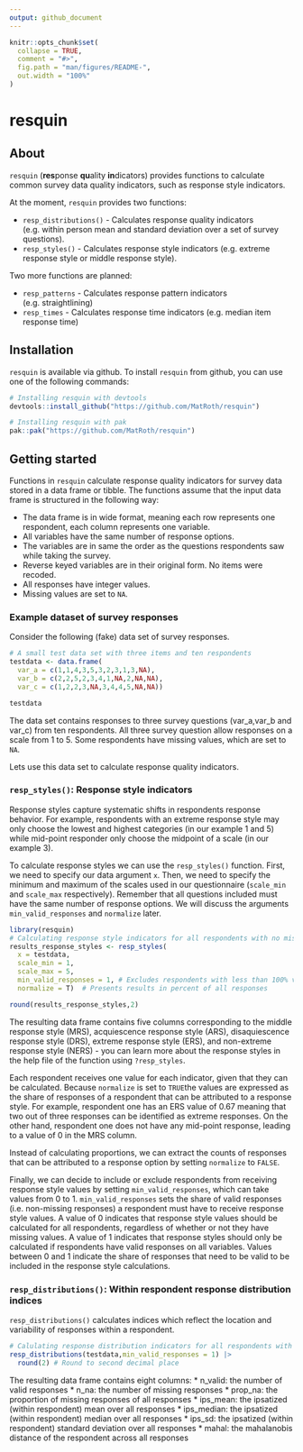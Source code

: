 ```yaml
---
output: github_document
---
```


<!-- README.md is generated from README.Rmd. Please edit that file -->

```r
knitr::opts_chunk$set(
  collapse = TRUE,
  comment = "#>",
  fig.path = "man/figures/README-",
  out.width = "100%"
)
```

# resquin

<!-- badges: start -->
<!-- badges: end -->

## About

`resquin` (**res**ponse **qu**ality **in**dicators) provides functions to
calculate common survey data quality indicators, such as response style indicators. 

At the moment, `resquin` provides two functions: 

* `resp_distributions()` - Calculates response quality indicators (e.g. within person 
mean and standard deviation over a set of survey questions).
* `resp_styles()` - Calculates response style indicators (e.g. extreme response style
or middle response style).

Two more functions are planned: 

* `resp_patterns` - Calculates response pattern indicators (e.g. straightlining)
* `resp_times` - Calculates response time indicators (e.g. median item response time)

## Installation

`resquin` is available via github.
To install `resquin` from github, you can use one of the following commands:

```r
# Installing resquin with devtools
devtools::install_github("https://github.com/MatRoth/resquin")

# Installing resquin with pak
pak::pak("https://github.com/MatRoth/resquin")
``` 

## Getting started

Functions in `resquin` calculate response quality indicators for survey data stored in a data frame or 
tibble. The functions assume that the input data frame is structured in the following way:

* The data frame is in wide format, meaning each row represents one respondent, each
column represents one variable.
* All variables have the same number of response options.
* The variables are in same the order as the questions respondents saw while taking the survey.
* Reverse keyed variables are in their original form. No items were recoded.
* All responses have integer values.
* Missing values are set to `NA`.

### Example dataset of survey responses

Consider the following (fake) data set of survey responses. 

```r
# A small test data set with three items and ten respondents
testdata <- data.frame(
  var_a = c(1,1,4,3,5,3,2,3,1,3,NA),
  var_b = c(2,2,5,2,3,4,1,NA,2,NA,NA),
  var_c = c(1,2,2,3,NA,3,4,4,5,NA,NA))

testdata
```
The data set contains responses to three survey questions (var_a,var_b and var_c) from ten respondents.
All three survey question allow responses on a scale from 1 to 5. Some respondents have
missing values, which are set to `NA`.

Lets use this data set to calculate response quality indicators. 

### `resp_styles()`: Response style indicators

Response styles capture systematic shifts in respondents response behavior.
For example, respondents with an extreme response style may only choose the lowest and highest categories (in our example 1 and 5)
while mid-point responder only choose the midpoint of a scale (in our example 3). 

To calculate response styles we can use the `resp_styles()` function.
First, we need to specify our data argument `x`. Then, we need to specify the minimum and maximum of the scales
used in our questionnaire (`scale_min` and `scale_max` respectively). Remember that all questions included must have the same number of response options.
We will discuss the arguments `min_valid_responses` and `normalize` later.

```r
library(resquin)
# Calculating response style indicators for all respondents with no missing values
results_response_styles <- resp_styles(
  x = testdata,
  scale_min = 1,
  scale_max = 5,
  min_valid_responses = 1, # Excludes respondents with less than 100% valid responses
  normalize = T)  # Presents results in percent of all responses

round(results_response_styles,2)
```

The resulting data frame contains five columns corresponding to the middle response style (MRS),
acquiescence response style (ARS), disaquiescence response style (DRS), extreme response style (ERS),
and non-extreme response style (NERS) - you can learn more about the response styles
in the help file of the function using `?resp_styles`.

Each respondent receives one value for each indicator, given that they can be calculated. Because 
`normalize` is set to `TRUE`the values are expressed as the share of responses of a respondent 
that can be attributed to a response style. For example, respondent one has an ERS value of 0.67
meaning that two out of three responses can be identified as extreme responses.
On the other hand, respondent one does not have any 
mid-point response, leading to a value of 0 in the MRS column. 

Instead of calculating proportions, we can extract the counts of responses that can
be attributed to a response option by setting `normalize` to `FALSE`.

Finally, we can decide to include or exclude respondents from receiving response
style values by setting `min_valid_responses`, which can take values from 0 to 1. `min_valid_responses` sets the
share of valid responses (i.e. non-missing responses) a respondent must have to receive
response style values. A value of 0 indicates that response style values should be
calculated for all respondents, regardless of whether or not they have missing values. A value 
of 1 indicates that response styles should only be calculated if respondents have
valid responses on all variables. Values between 0 and 1 indicate the share of
responses that need to be valid to be included in the response style calculations.

### `resp_distributions()`: Within respondent response distribution indices 

`resp_distributions()` calculates indices which reflect the location and variability of responses within a respondent.

```r
# Calulating response distribution indicators for all respondents with no missing values
resp_distributions(testdata,min_valid_responses = 1) |>
  round(2) # Round to second decimal place
```
The resulting data frame contains eight columns:
* n_valid: the number of valid responses
* n_na: the number of missing responses
* prop_na: the proportion of missing responses of all responses
* ips_mean: the ipsatized (within respondent) mean over all responses
* ips_median: the ipsatized (within respondent) median over all responses
* ips_sd: the ipsatized (within respondent) standard deviation over all responses
* mahal: the mahalanobis distance of the respondent across all responses




